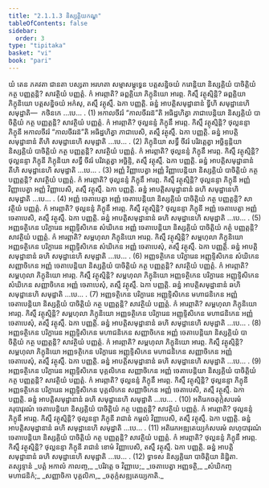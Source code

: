 ```yaml
---
title: "2.1.1.3 និស្សគ្គិយកណ្ឌ"
tableOfContents: false
sidebar:
  order: 3
type: "tipitaka"
basket: "vi"
book: "pari"
---
```



<DynamicBreadcrumb />

<Division number="217" book="pari">

<Paragraph number="703" book="pari">
យំ តេន ភគវតា ជានតា បស្សតា អរហតា សម្មាសម្ពុទ្ធេន បត្តសន្និចយំ ករោន្តិយា និស្សគ្គិយំ បាចិត្តិយំ កត្ថ បញ្ញត្តន្តិ? សាវត្ថិយំ បញ្ញត្តំ. កំ អារព្ភាតិ? ឆព្ពគ្គិយា ភិក្ខុនិយោ អារព្ភ. កិស្មឹ វត្ថុស្មិន្តិ? ឆព្ពគ្គិយា ភិក្ខុនិយោ បត្តសន្និចយំ អកំសុ, តស្មឹ វត្ថុស្មឹ. ឯកា បញ្ញត្តិ. ឆន្នំ អាបត្តិសមុដ្ឋានានំ ទ្វីហិ សមុដ្ឋានេហិ សមុដ្ឋាតិ—  កថិនកេ …បេ… . (1)
</Paragraph>

<Paragraph number="704" book="pari">
អកាលចីវរំ “កាលចីវរន៑”តិ អធិដ្ឋហិត្វា ភាជាបេន្តិយា និស្សគ្គិយំ បាចិត្តិយំ កត្ថ បញ្ញត្តន្តិ? សាវត្ថិយំ បញ្ញត្តំ. កំ អារព្ភាតិ? ថុល្លនន្ទំ ភិក្ខុនឹ អារព្ភ. កិស្មឹ វត្ថុស្មិន្តិ? ថុល្លនន្ទា ភិក្ខុនី អកាលចីវរំ “កាលចីវរន៑”តិ អធិដ្ឋហិត្វា ភាជាបេសិ, តស្មឹ វត្ថុស្មឹ. ឯកា បញ្ញត្តិ. ឆន្នំ អាបត្តិសមុដ្ឋានានំ តីហិ សមុដ្ឋានេហិ សមុដ្ឋាតិ …បេ… . (2)
</Paragraph>

<Paragraph number="705" book="pari">
ភិក្ខុនិយា សទ្ធឹ ចីវរំ បរិវត្តេត្វា អច្ឆិន្ទន្តិយា និស្សគ្គិយំ បាចិត្តិយំ កត្ថ បញ្ញត្តន្តិ? សាវត្ថិយំ បញ្ញត្តំ. កំ អារព្ភាតិ? ថុល្លនន្ទំ ភិក្ខុនឹ អារព្ភ. កិស្មឹ វត្ថុស្មិន្តិ? ថុល្លនន្ទា ភិក្ខុនី ភិក្ខុនិយា សទ្ធឹ ចីវរំ បរិវត្តេត្វា អច្ឆិន្ទិ, តស្មឹ វត្ថុស្មឹ. ឯកា បញ្ញត្តិ. ឆន្នំ អាបត្តិសមុដ្ឋានានំ តីហិ សមុដ្ឋានេហិ សមុដ្ឋាតិ …បេ… . (3)
</Paragraph>

<Paragraph number="706" book="pari">
អញ្ញំ វិញ្ញាបេត្វា អញ្ញំ វិញ្ញាបេន្តិយា និស្សគ្គិយំ បាចិត្តិយំ កត្ថ បញ្ញត្តន្តិ? សាវត្ថិយំ បញ្ញត្តំ. កំ អារព្ភាតិ? ថុល្លនន្ទំ ភិក្ខុនឹ អារព្ភ. កិស្មឹ វត្ថុស្មិន្តិ? ថុល្លនន្ទា ភិក្ខុនី អញ្ញំ វិញ្ញាបេត្វា អញ្ញំ វិញ្ញាបេសិ, តស្មឹ វត្ថុស្មឹ. ឯកា បញ្ញត្តិ. ឆន្នំ អាបត្តិសមុដ្ឋានានំ ឆហិ សមុដ្ឋានេហិ សមុដ្ឋាតិ …បេ… . (4)
</Paragraph>

<Paragraph number="707" book="pari">
អញ្ញំ ចេតាបេត្វា អញ្ញំ ចេតាបេន្តិយា និស្សគ្គិយំ បាចិត្តិយំ កត្ថ បញ្ញត្តន្តិ? សាវត្ថិយំ បញ្ញត្តំ. កំ អារព្ភាតិ? ថុល្លនន្ទំ ភិក្ខុនឹ អារព្ភ. កិស្មឹ វត្ថុស្មិន្តិ? ថុល្លនន្ទា ភិក្ខុនី អញ្ញំ ចេតាបេត្វា អញ្ញំ ចេតាបេសិ, តស្មឹ វត្ថុស្មឹ. ឯកា បញ្ញត្តិ. ឆន្នំ អាបត្តិសមុដ្ឋានានំ ឆហិ សមុដ្ឋានេហិ សមុដ្ឋាតិ …បេ… . (5)
</Paragraph>

<Paragraph number="708" book="pari">
អញ្ញទត្ថិកេន បរិក្ខារេន អញ្ញុទ្ទិសិកេន សំឃិកេន អញ្ញំ ចេតាបេន្តិយា និស្សគ្គិយំ បាចិត្តិយំ កត្ថំ បញ្ញត្តន្តិ? សាវត្ថិយំ បញ្ញត្តំ. កំ អារព្ភាតិ? សម្ពហុលា ភិក្ខុនិយោ អារព្ភ. កិស្មឹ វត្ថុស្មិន្តិ? សម្ពហុលា ភិក្ខុនិយោ អញ្ញទត្ថិកេន បរិក្ខារេន អញ្ញុទ្ទិសិកេន សំឃិកេន អញ្ញំ ចេតាបេសុំ, តស្មឹ វត្ថុស្មឹ. ឯកា បញ្ញត្តិ. ឆន្នំ អាបត្តិសមុដ្ឋានានំ ឆហិ សមុដ្ឋានេហិ សមុដ្ឋាតិ …បេ… . (6)
</Paragraph>

<Paragraph number="709" book="pari">
អញ្ញទត្ថិកេន បរិក្ខារេន អញ្ញុទ្ទិសិកេន សំឃិកេន សញ្ញាចិកេន អញ្ញំ ចេតាបេន្តិយា និស្សគ្គិយំ បាចិត្តិយំ កត្ថ បញ្ញត្តន្តិ? សាវត្ថិយំ បញ្ញត្តំ. កំ អារព្ភាតិ? សម្ពហុលា ភិក្ខុនិយោ អារព្ភ. កិស្មឹ វត្ថុស្មិន្តិ? សម្ពហុលា ភិក្ខុនិយោ អញ្ញទត្ថិកេន បរិក្ខារេន អញ្ញុទ្ទិសិកេន សំឃិកេន សញ្ញាចិកេន អញ្ញំ ចេតាបេសុំ, តស្មឹ វត្ថុស្មឹ. ឯកា បញ្ញត្តិ. ឆន្នំ អាបត្តិសមុដ្ឋានានំ ឆហិ សមុដ្ឋានេហិ សមុដ្ឋាតិ …បេ… . (7)
</Paragraph>

<Paragraph number="710" book="pari">
អញ្ញទត្ថិកេន បរិក្ខារេន អញ្ញុទ្ទិសិកេន មហាជនិកេន អញ្ញំ ចេតាបេន្តិយា និស្សគ្គិយំ បាចិត្តិយំ កត្ថ បញ្ញត្តន្តិ? សាវត្ថិយំ បញ្ញត្តំ. កំ អារព្ភាតិ? សម្ពហុលា ភិក្ខុនិយោ អារព្ភ. កិស្មឹ វត្ថុស្មិន្តិ? សម្ពហុលា ភិក្ខុនិយោ អញ្ញទត្ថិកេន បរិក្ខារេន អញ្ញុទ្ទិសិកេន មហាជនិកេន អញ្ញំ ចេតាបេសុំ, តស្មឹ វត្ថុស្មឹ. ឯកា បញ្ញត្តិ. ឆន្នំ អាបត្តិសមុដ្ឋានានំ ឆហិ សមុដ្ឋានេហិ សមុដ្ឋាតិ …បេ… . (8)
</Paragraph>

<Paragraph number="711" book="pari">
អញ្ញទត្ថិកេន បរិក្ខារេន អញ្ញុទ្ទិសិកេន មហាជនិកេន សញ្ញាចិកេន អញ្ញំ ចេតាបេន្តិយា និស្សគ្គិយំ បាចិត្តិយំ កត្ថ បញ្ញត្តន្តិ? សាវត្ថិយំ បញ្ញត្តំ. កំ អារព្ភាតិ? សម្ពហុលា ភិក្ខុនិយោ អារព្ភ. កិស្មឹ វត្ថុស្មិន្តិ? សម្ពហុលា ភិក្ខុនិយោ អញ្ញទត្ថិកេន បរិក្ខារេន អញ្ញុទ្ទិសិកេន មហាជនិកេន សញ្ញាចិកេន អញ្ញំ ចេតាបេសុំ, តស្មឹ វត្ថុស្មឹ. ឯកា បញ្ញត្តិ. ឆន្នំ អាបត្តិសមុដ្ឋានានំ ឆហិ សមុដ្ឋានេហិ សមុដ្ឋាតិ …បេ… . (9)
</Paragraph>

<Paragraph number="712" book="pari">
អញ្ញទត្ថិកេន បរិក្ខារេន អញ្ញុទ្ទិសិកេន បុគ្គលិកេន សញ្ញាចិកេន អញ្ញំ ចេតាបេន្តិយា និស្សគ្គិយំ បាចិត្តិយំ កត្ថ បញ្ញត្តន្តិ? សាវត្ថិយំ បញ្ញត្តំ. កំ អារព្ភាតិ? ថុល្លនន្ទំ ភិក្ខុនឹ អារព្ភ. កិស្មឹ វត្ថុស្មិន្តិ? ថុល្លនន្ទា ភិក្ខុនី អញ្ញទត្ថិកេន បរិក្ខារេន អញ្ញុទ្ទិសិកេន បុគ្គលិកេន សញ្ញាចិកេន អញ្ញំ ចេតាបេសិ, តស្មឹ វត្ថុស្មឹ. ឯកា បញ្ញត្តិ. ឆន្នំ អាបត្តិសមុដ្ឋានានំ ឆហិ សមុដ្ឋានេហិ សមុដ្ឋាតិ …បេ… . (10)
</Paragraph>

<Paragraph number="713" book="pari">
អតិរេកចតុក្កំសបរមំ គរុបាវុរណំ ចេតាបេន្តិយា និស្សគ្គិយំ បាចិត្តិយំ កត្ថ បញ្ញត្តន្តិ? សាវត្ថិយំ បញ្ញត្តំ. កំ អារព្ភាតិ? ថុល្លនន្ទំ ភិក្ខុនឹ អារព្ភ. កិស្មឹ វត្ថុស្មិន្តិ? ថុល្លនន្ទា ភិក្ខុនី រាជានំ កម្ពលំ វិញ្ញាបេសិ, តស្មឹ វត្ថុស្មឹ. ឯកា បញ្ញត្តិ. ឆន្នំ អាបត្តិសមុដ្ឋានានំ ឆហិ សមុដ្ឋានេហិ សមុដ្ឋាតិ …បេ… . (11)
</Paragraph>

<Paragraph number="714" book="pari">
អតិរេកអឌ្ឍតេយ្យកំសបរមំ លហុបាវុរណំ ចេតាបេន្តិយា និស្សគ្គិយំ បាចិត្តិយំ កត្ថ បញ្ញត្តន្តិ? សាវត្ថិយំ បញ្ញត្តំ. កំ អារព្ភាតិ? ថុល្លនន្ទំ ភិក្ខុនឹ អារព្ភ. កិស្មឹ វត្ថុស្មិន្តិ? ថុល្លនន្ទា ភិក្ខុនី រាជានំ ខោមំ វិញ្ញាបេសិ, តស្មឹ វត្ថុស្មឹ. ឯកា បញ្ញត្តិ. ឆន្នំ អាបត្តិសមុដ្ឋានានំ ឆហិ សមុដ្ឋានេហិ សមុដ្ឋាតិ …បេ… . (12)

</Paragraph>
</Division>

<Paragraph number="715" type="center" book="pari">
ទ្វាទស និស្សគ្គិយា បាចិត្តិយា និដ្ឋិតា.



</Paragraph>

<Paragraph number="716" type="center" book="pari">
តស្សុទ្ទានំ


</Paragraph>

<Paragraph number="717" type="verses" book="pari">
_បត្តំ អកាលំ កាលញ្ច,_  
_បរិវត្តេ ច វិញ្ញាបេ;_  
_ចេតាបេត្វា អញ្ញទត្ថិ,_  
_សំឃិកញ្ច មហាជនិកំ;_  
_សញ្ញាចិកា បុគ្គលិកា,_  
_ចតុក្កំសឌ្ឍតេយ្យកាតិ._
</Paragraph>